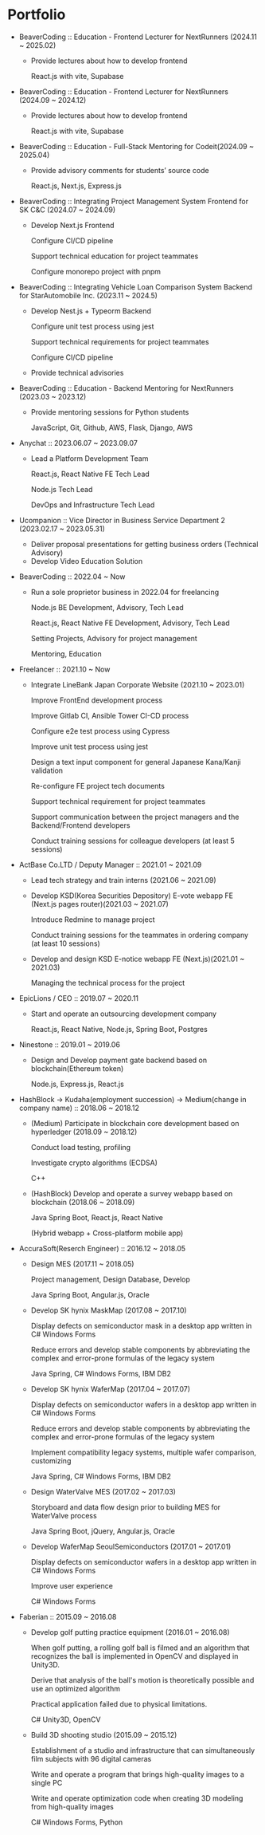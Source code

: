 # Portfolio

- BeaverCoding :: Education - Frontend Lecturer for NextRunners (2024.11 ~ 2025.02)
    - Provide lectures about how to develop frontend
        
        React.js with vite, Supabase
        
- BeaverCoding :: Education - Frontend Lecturer for NextRunners (2024.09 ~ 2024.12)
    - Provide lectures about how to develop frontend
        
        React.js with vite, Supabase
        
- BeaverCoding :: Education - Full-Stack Mentoring for Codeit(2024.09 ~ 2025.04)
    - Provide advisory comments for students’ source code
        
        React.js, Next.js, Express.js 
        
- BeaverCoding :: Integrating Project Management System Frontend for SK C&C (2024.07 ~ 2024.09)
    - Develop Next.js Frontend
        
        Configure CI/CD pipeline
        
        Support technical education for project teammates
        
        Configure monorepo project with pnpm
        
- BeaverCoding :: Integrating Vehicle Loan Comparison System Backend for StarAutomobile Inc. (2023.11 ~ 2024.5)
    - Develop Nest.js + Typeorm Backend
        
        Configure unit test process using jest
        
        Support technical requirements for project teammates 
        
        Configure CI/CD pipeline
        
    - Provide technical advisories
- BeaverCoding :: Education - Backend Mentoring for NextRunners (2023.03 ~ 2023.12)
    - Provide mentoring sessions for Python students
        
        JavaScript, Git, Github, AWS, Flask, Django, AWS
        
- Anychat :: 2023.06.07 ~ 2023.09.07
    - Lead a Platform Development Team
        
        React.js, React Native FE Tech Lead
        
        Node.js Tech Lead
        
        DevOps and Infrastructure Tech Lead
        
- Ucompanion :: Vice Director in Business Service Department 2 (2023.02.17 ~ 2023.05.31)
    - Deliver proposal presentations for getting business orders (Technical Advisory)
    - Develop Video Education Solution
- BeaverCoding :: 2022.04 ~ Now
    - Run a sole proprietor business in 2022.04 for freelancing
        
        Node.js BE Development, Advisory, Tech Lead
        
        React.js, React Native FE Development, Advisory, Tech Lead
        
        Setting Projects, Advisory for project management 
        
        Mentoring, Education
        
- Freelancer :: 2021.10 ~ Now
    - Integrate LineBank Japan Corporate Website (2021.10 ~ 2023.01)
        
        Improve FrontEnd development process
        
        Improve Gitlab CI, Ansible Tower CI-CD process
        
        Configure e2e test process using Cypress
        
        Improve unit test process using jest
        
        Design a text input component for general Japanese Kana/Kanji validation
        
        Re-configure FE project tech documents
        
        Support technical requirement for project teammates
        
        Support communication between the project managers and the Backend/Frontend developers
        
        Conduct training sessions for colleague developers (at least 5 sessions)
        
- ActBase Co.LTD / Deputy Manager :: 2021.01 ~ 2021.09
    - Lead tech strategy and train interns (2021.06 ~ 2021.09)
    - Develop KSD(Korea Securities Depository) E-vote webapp FE (Next.js pages router)(2021.03 ~ 2021.07)
        
        Introduce Redmine to manage project
        
        Conduct training sessions for the teammates in ordering company (at least 10 sessions)
        
    - Develop and design KSD E-notice webapp FE (Next.js)(2021.01 ~ 2021.03)
        
        Managing the technical process for the project
        
- EpicLions / CEO :: 2019.07 ~ 2020.11
    - Start and operate an outsourcing development company
        
        React.js, React Native, Node.js, Spring Boot, Postgres
        
- Ninestone :: 2019.01 ~ 2019.06
    - Design and Develop payment gate backend based on blockchain(Ethereum token)
        
        Node.js, Express.js, React.js
        
- HashBlock → Kudaha(employment succession) → Medium(change in company name) :: 2018.06 ~ 2018.12
    - (Medium) Participate in blockchain core development based on hyperledger (2018.09 ~ 2018.12)
        
        Conduct load testing, profiling 
        
        Investigate crypto algorithms (ECDSA)
        
        C++
        
    - (HashBlock) Develop and operate a survey webapp based on blockchain (2018.06 ~ 2018.09)
        
        Java Spring Boot, React.js, React Native
        
        (Hybrid webapp + Cross-platform mobile app)
        
- AccuraSoft(Reserch Engineer) :: 2016.12 ~ 2018.05
    - Design MES (2017.11 ~ 2018.05)
        
        Project management, Design Database, Develop
        
        Java Spring Boot, Angular.js, Oracle
        
    - Develop SK hynix MaskMap (2017.08 ~ 2017.10)
        
        Display defects on semiconductor mask in a desktop app written in C# Windows Forms
        
        Reduce errors and develop stable components by abbreviating the complex and error-prone formulas of the legacy system
        
        Java Spring, C# Windows Forms, IBM DB2
        
    - Develop SK hynix WaferMap (2017.04 ~ 2017.07)
        
        Display defects on semiconductor wafers in a desktop app written in C# Windows Forms
        
        Reduce errors and develop stable components by abbreviating the complex and error-prone formulas of the legacy system
        
        Implement compatibility legacy systems, multiple wafer comparison, customizing
        
        Java Spring, C# Windows Forms, IBM DB2
        
    - Design WaterValve MES (2017.02 ~ 2017.03)
        
        Storyboard and data flow design prior to building MES for WaterValve process
        
        Java Spring Boot, jQuery, Angular.js, Oracle
        
    - Develop WaferMap SeoulSemiconductors (2017.01 ~ 2017.01)
        
        Display defects on semiconductor wafers in a desktop app written in C# Windows Forms
        
        Improve user experience
        
        C# Windows Forms
        
- Faberian :: 2015.09 ~ 2016.08
    - Develop golf putting practice equipment (2016.01 ~ 2016.08)
        
        When golf putting, a rolling golf ball is filmed and an algorithm that recognizes the ball is implemented in OpenCV and displayed in Unity3D.
        
        Derive that analysis of the ball's motion is theoretically possible and use an optimized algorithm
        
        Practical application failed due to physical limitations.
        
        C# Unity3D, OpenCV 
        
    - Build 3D shooting studio (2015.09 ~ 2015.12)
        
        Establishment of a studio and infrastructure that can simultaneously film subjects with 96 digital cameras
        
        Write and operate a program that brings high-quality images to a single PC
        
        Write and operate optimization code when creating 3D modeling from high-quality images
        
        C# Windows Forms, Python